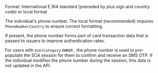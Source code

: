 <ParamField body="PhoneNumber" type="string">
Format: International E.164 standard (preceded by plus sign and country code) or local format

The individual's phone number. The local format (recommended) requires `PhoneNumberCountry` to ensure correct formatting.

If present, the phone number forms part of card transaction data that is passed to issuers to improve authentication rates.

For users with `UserCategory` `OWNER` , the phone number is used to pre-populate the SCA session for them to confirm and receive an SMS OTP. If the individual modifies the phone number during the session, this data is not updated in the API.
</ParamField>